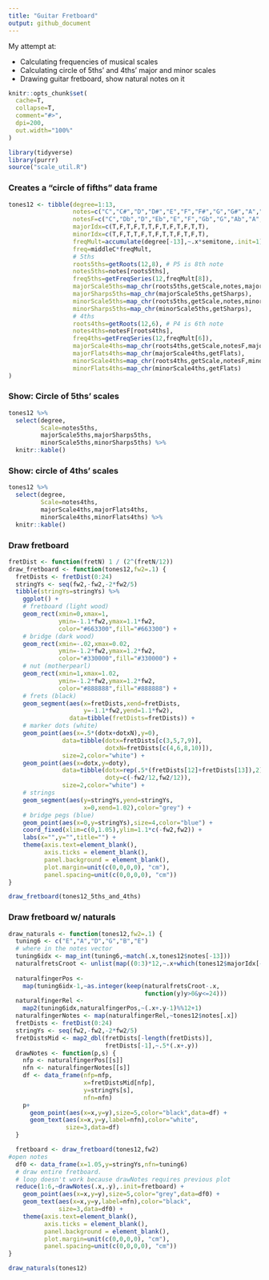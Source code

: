 ```yaml
---
title: "Guitar Fretboard"
output: github_document
---
```


My attempt at:

* Calculating frequencies of musical scales
* Calculating circle of 5ths' and 4ths' major and minor scales
* Drawing guitar fretboard, show natural notes on it

```r
knitr::opts_chunk$set(
  cache=T,
  collapse=T,
  comment="#>",
  dpi=200,
  out.width="100%"
)
```

```r
library(tidyverse)
library(purrr)
source("scale_util.R")
```

### Creates a "circle of fifths" data frame

```r
tones12 <- tibble(degree=1:13,
                  notes=c("C","C#","D","D#","E","F","F#","G","G#","A","A#","B","C2"),
                  notesF=c("C","Db","D","Eb","E","F","Gb","G","Ab","A","Bb","B","C2"),
                  majorIdx=c(T,F,T,F,T,T,F,T,F,T,F,T,T),
                  minorIdx=c(T,F,T,T,F,T,F,T,T,F,T,F,T),
                  freqMult=accumulate(degree[-13],~.x*semitone,.init=1),
                  freq=middleC*freqMult,
                  # 5ths
                  roots5ths=getRoots(12,8), # P5 is 8th note
                  notes5ths=notes[roots5ths],
                  freq5ths=getFreqSeries(12,freqMult[8]),
                  majorScale5ths=map_chr(roots5ths,getScale,notes,majorIdx),
                  majorSharps5ths=map_chr(majorScale5ths,getSharps),
                  minorScale5ths=map_chr(roots5ths,getScale,notes,minorIdx),   
                  minorSharps5ths=map_chr(minorScale5ths,getSharps),
                  # 4ths
                  roots4ths=getRoots(12,6), # P4 is 6th note
                  notes4ths=notesF[roots4ths],
                  freq4ths=getFreqSeries(12,freqMult[6]),
                  majorScale4ths=map_chr(roots4ths,getScale,notesF,majorIdx),
                  majorFlats4ths=map_chr(majorScale4ths,getFlats),
                  minorScale4ths=map_chr(roots4ths,getScale,notesF,minorIdx),
                  minorFlats4ths=map_chr(minorScale4ths,getFlats)
)
```

### Show: Circle of 5ths' scales

```r
tones12 %>%
  select(degree,
         Scale=notes5ths,
         majorScale5ths,majorSharps5ths,
         minorScale5ths,minorSharps5ths) %>%
  knitr::kable()
```

### Show: circle of 4ths' scales

```r
tones12 %>%
  select(degree,
         Scale=notes4ths,
         majorScale4ths,majorFlats4ths,
         minorScale4ths,minorFlats4ths) %>%
  knitr::kable()
```

### Draw fretboard

```r
fretDist <- function(fretN) 1 / (2^(fretN/12))
draw_fretboard <- function(tones12,fw2=.1) {
  fretDists <- fretDist(0:24)
  stringYs <- seq(fw2,-fw2,-2*fw2/5)
  tibble(stringYs=stringYs) %>%
    ggplot() +
    # fretboard (light wood)
    geom_rect(xmin=0,xmax=1,
              ymin=-1.1*fw2,ymax=1.1*fw2,
              color="#663300",fill="#663300") +
    # bridge (dark wood)
    geom_rect(xmin=-.02,xmax=0.02,
              ymin=-1.2*fw2,ymax=1.2*fw2,
              color="#330000",fill="#330000") +
    # nut (motherpearl)
    geom_rect(xmin=1,xmax=1.02,
              ymin=-1.2*fw2,ymax=1.2*fw2,
              color="#888888",fill="#888888") +
    # frets (black)
    geom_segment(aes(x=fretDists,xend=fretDists,
                     y=-1.1*fw2,yend=1.1*fw2),
                 data=tibble(fretDists=fretDists)) +
    # marker dots (white)
    geom_point(aes(x=.5*(dotx+dotxN),y=0),
               data=tibble(dotx=fretDists[c(3,5,7,9)],
                           dotxN=fretDists[c(4,6,8,10)]),
               size=2,color="white") +
    geom_point(aes(x=dotx,y=doty),
               data=tibble(dotx=rep(.5*(fretDists[12]+fretDists[13]),2),
                           doty=c(-fw2/12,fw2/12)),
               size=2,color="white") +
    # strings
    geom_segment(aes(y=stringYs,yend=stringYs,
                     x=0,xend=1.02),color="grey") +
    # bridge pegs (blue)
    geom_point(aes(x=0,y=stringYs),size=4,color="blue") +
    coord_fixed(xlim=c(0,1.05),ylim=1.1*c(-fw2,fw2)) +
    labs(x="",y="",title="") +
    theme(axis.text=element_blank(),
          axis.ticks = element_blank(),
          panel.background = element_blank(),
          plot.margin=unit(c(0,0,0,0), "cm"),
          panel.spacing=unit(c(0,0,0,0), "cm"))
}

draw_fretboard(tones12_5ths_and_4ths)
```

### Draw fretboard w/ naturals

```r
draw_naturals <- function(tones12,fw2=.1) {
  tuning6 <- c("E","A","D","G","B","E")
  # where in the notes vector
  tuning6idx <- map_int(tuning6,~match(.x,tones12$notes[-13]))
  naturalfretsCroot <- unlist(map((0:3)*12,~.x+which(tones12$majorIdx[-13])))-1
  
  naturalfingerPos <-
    map(tuning6idx-1,~as.integer(keep(naturalfretsCroot-.x,
                                      function(y)y>0&y<=24)))
  naturalfingerRel <-
    map2(tuning6idx,naturalfingerPos,~(.x+.y-1)%%12+1)
  naturalfingerNotes <- map(naturalfingerRel,~tones12$notes[.x])
  fretDists <- fretDist(0:24)
  stringYs <- seq(fw2,-fw2,-2*fw2/5)
  fretDistsMid <- map2_dbl(fretDists[-length(fretDists)],
                           fretDists[-1],~.5*(.x+.y))
  drawNotes <- function(p,s) {
    nfp <- naturalfingerPos[[s]]
    nfn <- naturalfingerNotes[[s]]
    df <- data_frame(nfp=nfp,
                     x=fretDistsMid[nfp],
                     y=stringYs[s],
                     nfn=nfn)
    p+
      geom_point(aes(x=x,y=y),size=5,color="black",data=df) +
      geom_text(aes(x=x,y=y,label=nfn),color="white",
                size=3,data=df)
  }

  fretboard <- draw_fretboard(tones12,fw2)
#open notes
  df0 <- data_frame(x=1.05,y=stringYs,nfn=tuning6)
  # draw entire fretboard.
  # loop doesn't work because drawNotes requires previous plot
  reduce(1:6,~drawNotes(.x,.y),.init=fretboard) +
    geom_point(aes(x=x,y=y),size=5,color="grey",data=df0) +
    geom_text(aes(x=x,y=y,label=nfn),color="black",
              size=3,data=df0) +
    theme(axis.text=element_blank(),
          axis.ticks = element_blank(),
          panel.background = element_blank(),
          plot.margin=unit(c(0,0,0,0), "cm"),
          panel.spacing=unit(c(0,0,0,0), "cm"))
}
```

```r
draw_naturals(tones12)
```
